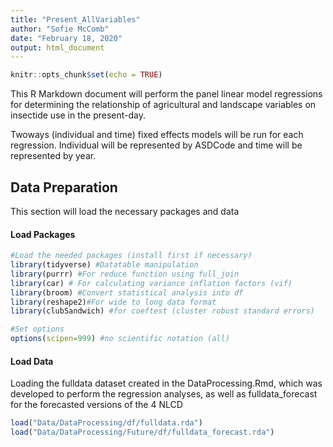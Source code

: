 ```yaml
---
title: "Present_AllVariables"
author: "Sofie McComb"
date: "February 18, 2020"
output: html_document
---
```


```r
knitr::opts_chunk$set(echo = TRUE)
```

This R Markdown document will perform the panel linear model regressions for determining the relationship of agricultural and landscape variables on insectide use in the present-day.

Twoways (individual and time) fixed effects models will be run for each regression. Individual will be represented by ASDCode and time will be represented by year.

 
## Data Preparation

This section will load the necessary packages and data

#### Load Packages

```r

#Load the needed packages (install first if necessary)
library(tidyverse) #Datatable manipulation
library(purrr) #For reduce function using full_join
library(car) # For calculating variance inflation factors (vif)
library(broom) #Convert statistical analysis into df
library(reshape2)#For wide to long data format
library(clubSandwich) #for coeftest (cluster robust standard errors)

#Set options
options(scipen=999) #no scientific notation (all)

```


#### Load Data

Loading the fulldata dataset created in the DataProcessing.Rmd, which was developed to perform the regression analyses,
as well as fulldata_forecast for the forecasted versions of the 4 NLCD

```r

load("Data/DataProcessing/df/fulldata.rda")
load("Data/DataProcessing/Future/df/fulldata_forecast.rda")

```

